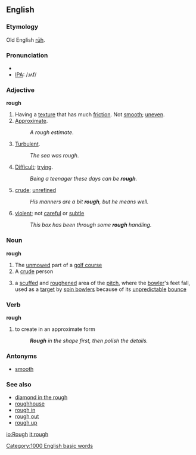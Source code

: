 ==English==
===Etymology===
Old English [[ruh|rūh]].

===Pronunciation===
*{{audio|en-us-rough.ogg|Audio (US)}}
*[[IPA]]: /ɹʌf/

===Adjective===
'''rough'''
#Having a [[texture]] that has much [[friction]].  Not [[smooth]]; [[uneven]].
#[[Approximate]]. 
#:''A rough estimate''.
#[[Turbulent]]. 
#:''The sea was rough''.
#[[Difficult]]; [[trying]].
#:''Being a teenager these days can be '''rough'''.''
#[[crude]]; [[unrefined]]
#:''His manners are a bit '''rough''', but he means well.''
#[[violent]]; not [[careful]] or [[subtle]]
#:''This box has been through some '''rough''' handling.''

===Noun===
'''rough'''
#The [[unmowed]] part of a [[golf course]]
#A [[crude]] person
#{{cricket}} a [[scuffed]] and [[roughened]] area of the [[pitch]], where the [[bowler]]'s feet fall, used as a [[target]] by [[spin bowler]]s because of its [[unpredictable]] [[bounce]]

===Verb===
'''rough'''
# to create in an approximate form
#:'''''Rough''' in the shape first, then polish the details.''

===Antonyms===
*[[smooth]]

===See also===
*[[diamond in the rough]]
*[[roughhouse]]
*[[rough in]]
*[[rough out]]
*[[rough up]]

[[Category:1000 English basic words]]

[[io:Rough]]
[[it:rough]]